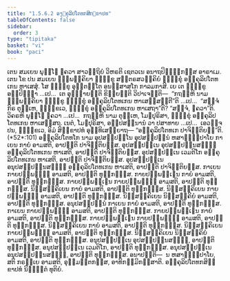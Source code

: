 ```yaml
---
title: "1.5.6.2 ອງ຺ຄຸລິປໂຕທກສິກ຺ຂາປທ"
tableOfContents: false
sidebar:
  order: 3
type: "tipitaka"
basket: "vi"
book: "paci"
---
```



<DynamicBreadcrumb />

<Division number="330" book="paci">

<Paragraph number="1030" book="paci">
ເຕນ ສມເຍນ ພຸທ຺ໂຘ ຠຄວາ ສາວຕ຺ຖິຍໍ ວິຫຣຕິ ເຊຕວເນ ອນາຖປິຓ຺ຑິກສ຺ສ ອາຣາເມ. ເຕນ ໂຂ ປນ ສມເຍນ ຉພ຺ພຄ຺ຄິຍາ ຠິກ຺ຂູ ສຕ຺ຕຣສວຄ຺ຄິຍໍ ຠິກ຺ຂຸໍ ອງ຺ຄຸລິປໂຕທເກນ ຫາເສສຸໍ. ໂສ ຠິກ຺ຂຸ ອຸຕ຺ຕນ຺ໂຕ ອນສ຺ສາສໂກ ກາລມກາສິ.
</Paragraph>

<Paragraph number="1031" book="paci">
ເຍ ເຕ ຠິກ຺ຂູ ອປ຺ປິຈ຺ຉາ …ເປ…  ເຕ ອຸຊ຺ຌາຍນ຺ຕິ ຂິຍ຺ຍນ຺ຕິ ວິປາເຈນ຺ຕິ—  “ກຖຎ຺ຫິ ນາມ ຉພ຺ພຄ຺ຄິຍາ ຠິກ຺ຂູ ຠິກ຺ຂຸໍ ອງ຺ຄຸລິປໂຕທເກນ ຫາເສສ຺ສນ຺ຕີ”ຕິ …ເປ…  “ສຈ຺ຈໍ ກິຣ ຕຸມ຺ເຫ, ຠິກ຺ຂເວ, ຠິກ຺ຂຸໍ ອງ຺ຄຸລິປໂຕທເກນ ຫາເສຖາ”ຕິ? “ສຈ຺ຈໍ, ຠຄວາ”ຕິ. ວິຄຣຫິ ພຸທ຺ໂຘ ຠຄວາ …ເປ…  ກຖຎ຺ຫິ ນາມ ຕຸມ຺ເຫ, ໂມຆປຸຣິສາ, ຠິກ຺ຂຸໍ ອງ຺ຄຸລິປໂຕທເກນ ຫາເສສ຺ສຖ. ເນຕໍ, ໂມຆປຸຣິສາ, ອປ຺ປສນ຺ນານໍ ວາ ປສາທາຍ …ເປ…  ເອວຎ຺ຈ ປນ, ຠິກ຺ຂເວ, ອິມໍ ສິກ຺ຂາປທໍ ອຸທ຺ທິເສຍ຺ຍາຖ—
</Paragraph>

</Division>
<Division number="331" book="paci">

<Paragraph number="1032" book="paci">
<Emphasis>“ອງ຺ຄຸລິປໂຕທເກ ປາຈິຕ຺ຕິຍນ຺”</Emphasis>ຕິ. (*52*:<Emphasis>101</Emphasis>)
</Paragraph>

</Division>
<Division number="332" book="paci">

<Paragraph number="1033" book="paci">
<Emphasis>ອງ຺ຄຸລິປໂຕທໂກ</Emphasis> ນາມ ອຸປສມ຺ປນ຺ໂນ ອຸປສມ຺ປນ຺ນໍ ຫສາຘິປ຺ປາໂຍ ກາເຍນ ກາຍໍ ອາມສຕິ, ອາປຕ຺ຕິ ປາຈິຕ຺ຕິຍສ຺ສ. ອຸປສມ຺ປນ຺ເນ ອຸປສມ຺ປນ຺ນສຎ຺ຎີ ອງ຺ຄຸລິປໂຕທເກນ ຫາເສຕິ, ອາປຕ຺ຕິ ປາຈິຕ຺ຕິຍສ຺ສ. ອຸປສມ຺ປນ຺ເນ ເວມຕິໂກ ອງ຺ຄຸລິປໂຕທເກນ ຫາເສຕິ, ອາປຕ຺ຕິ ປາຈິຕ຺ຕິຍສ຺ສ. ອຸປສມ຺ປນ຺ເນ ອນຸປສມ຺ປນ຺ນສຎ຺ຎີ ອງ຺ຄຸລິປໂຕທເກນ ຫາເສຕິ, ອາປຕ຺ຕິ ປາຈິຕ຺ຕິຍສ຺ສ.
</Paragraph>

<Paragraph number="1034" book="paci">
ກາເຍນ ກາຍປຏິພທ຺ຘໍ ອາມສຕິ, ອາປຕ຺ຕິ ທຸກ຺ກຏສ຺ສ. ກາຍປຏິພທ຺ເຘນ ກາຍໍ ອາມສຕິ, ອາປຕ຺ຕິ ທຸກ຺ກຏສ຺ສ. ກາຍປຏິພທ຺ເຘນ ກາຍປຏິພທ຺ຘໍ ອາມສຕິ, ອາປຕ຺ຕິ ທຸກ຺ກຏສ຺ສ. ນິສ຺ສຄ຺ຄິເຍນ ກາຍໍ ອາມສຕິ, ອາປຕ຺ຕິ ທຸກ຺ກຏສ຺ສ. ນິສ຺ສຄ຺ຄິເຍນ ກາຍປຏິພທ຺ຘໍ ອາມສຕິ, ອາປຕ຺ຕິ ທຸກ຺ກຏສ຺ສ. ນິສ຺ສຄ຺ຄິເຍນ ນິສ຺ສຄ຺ຄິຍໍ ອາມສຕິ, ອາປຕ຺ຕິ ທຸກ຺ກຏສ຺ສ.
</Paragraph>

</Division>
<Division number="333" book="paci">

<Paragraph number="1035" book="paci">
ອນຸປສມ຺ປນ຺ນໍ ກາເຍນ ກາຍໍ ອາມສຕິ, ອາປຕ຺ຕິ ທຸກ຺ກຏສ຺ສ. ກາເຍນ ກາຍປຏິພທ຺ຘໍ ອາມສຕິ, ອາປຕ຺ຕິ ທຸກ຺ກຏສ຺ສ. ກາຍປຏິພທ຺ເຘນ ກາຍໍ ອາມສຕິ, ອາປຕ຺ຕິ ທຸກ຺ກຏສ຺ສ. ກາຍປຏິພທ຺ເຘນ ກາຍປຏິພທ຺ຘໍ ອາມສຕິ, ອາປຕ຺ຕິ ທຸກ຺ກຏສ຺ສ. ນິສ຺ສຄ຺ຄິເຍນ ກາຍໍ ອາມສຕິ, ອາປຕ຺ຕິ ທຸກ຺ກຏສ຺ສ. ນິສ຺ສຄ຺ຄິເຍນ ກາຍປຏິພທ຺ຘໍ ອາມສຕິ, ອາປຕ຺ຕິ ທຸກ຺ກຏສ຺ສ. ນິສ຺ສຄ຺ຄິເຍນ ນິສ຺ສຄ຺ຄິຍໍ ອາມສຕິ, ອາປຕ຺ຕິ ທຸກ຺ກຏສ຺ສ. ອນຸປສມ຺ປນ຺ເນ ອຸປສມ຺ປນ຺ນສຎ຺ຎີ, ອາປຕ຺ຕິ ທຸກ຺ກຏສ຺ສ. ອນຸປສມ຺ປນ຺ເນ ເວມຕິໂກ, ອາປຕ຺ຕິ ທຸກ຺ກຏສ຺ສ. ອນຸປສມ຺ປນ຺ເນ ອນຸປສມ຺ປນ຺ນສຎ຺ຎີ, ອາປຕ຺ຕິ ທຸກ຺ກຏສ຺ສ.
</Paragraph>

</Division>
<Division number="334" book="paci">

<Paragraph number="1036" book="paci">
ອນາປຕ຺ຕິ—  ນ ຫສາຘິປ຺ປາໂຍ, ສຕິ ກຣຓີເຍ ອາມສຕິ, ອຸມ຺ມຕ຺ຕກສ຺ສ, ອາທິກມ຺ມິກສ຺ສາຕິ.

</Paragraph>
</Division>

<Paragraph number="1037" type="center" book="paci">
ອງ຺ຄຸລິປໂຕທກສິກ຺ຂາປທໍ ນິຏ຺ຐິຕໍ ທຸຕິຍໍ.
</Paragraph>